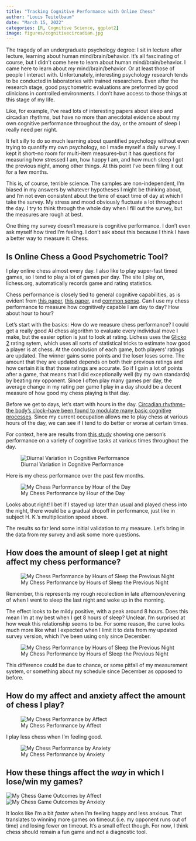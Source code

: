 ```yaml
---
title: "Tracking Cognitive Performance with Online Chess"
author: "Louis Teitelbaum"
date: "March 15, 2022"
categories: [R, Cognitive Science, ggplot2]
image: figures/cognitivecircadian.jpg
---
```


The tragedy of an undergraduate psychology degree: I sit in lecture after lecture, learning about human mind/brain/behavior. It's all fascinating of course, but I didn't come here to learn about human mind/brain/behavior. I came here to learn about *my* mind/brain/behavior. Or at least those of people I interact with. Unfortunately, interesting psychology research tends to be conducted in laboratories with trained researchers. Even after the research stage, good psychometric evaluations are preformed by good clinicians in controlled environments. I don't have access to those things at this stage of my life.

Like, for example, I've read lots of interesting papers about sleep and circadian rhythms, but have no more than anecdotal evidence about my own cognitive performance throughout the day, or the amount of sleep I really need per night.

It felt silly to do so much learning about quantified psychology without even trying to quantify my own psychology, so I made myself a daily survey. I kept it short--no room for multi-item measures--but it has questions for measuring how stressed I am, how happy I am, and how much sleep I got the previous night, among other things. At this point I've been filling it out for a few months.

This is, of course, terrible science. The samples are non-independent, I'm biased in my answers by whatever hypotheses I might be thinking about, and I'm not even consistent about the time of exact time of day at which I take the survey. My stress and mood obviously fluctuate a lot throughout the day. I try to think through the whole day when I fill out the survey, but the measures are rough at best.

One thing my survey doesn't measure is cognitive performance. I don't even ask myself how tired I'm feeling. I don't ask about this because I think I have a better way to measure it: Chess.

## Is Online Chess a Good Psychometric Tool?

I play online chess almost every day. I also like to play super-fast timed games, so I tend to play a lot of games per day. The site I play on, lichess.org, automatically records game and rating statistics.

Chess performance is closely tied to general cognitive capabilities, as is evident from [this paper](https://www.sciencedirect.com/science/article/abs/pii/S0160289616301593), [this paper](https://academic.oup.com/ej/advance-article/doi/10.1093/ej/ueab094/6445994), and [common sense](https://www.reddit.com/r/chess/comments/4tuz19/does_magnus_have_exceptional_intelligence/). Can I use my chess performance to measure how cognitively capable I am day to day? How about hour to hour?

Let's start with the basics: How do we measure chess performance? I could get a really good AI chess algorithm to evaluate every individual move I make, but the easier option is just to look at rating. Lichess uses the [Glicko](http://www.glicko.net/glicko/glicko.pdf) [2](http://www.glicko.net/glicko/glicko2.pdf) rating sytem, which uses all sorts of statistical tricks to estimate how good a player is at chess. At the conclusion of each game, both players' ratings are updated. The winner gains some points and the loser loses some. The amount that they are updated depends on both their previous ratings and how certain it is that those ratings are accurate. So if I gain a lot of points after a game, that means that I did exceptionally well (by my own standards) by beating my opponent. Since I often play many games per day, the average change in my rating per game I play in a day should be a decent measure of how good my chess playing is that day.

Before we get to days, let's start with hours in the day. [Circadian rhythms--the body's clock--have been found to modulate many basic cognitive processes](https://www.dovepress.com/circadian-rhythms-in-cognitive-performance-implications-for-neuropsych-peer-reviewed-fulltext-article-CPT). Since my current occupation allows me to play chess at various hours of the day, we can see if I tend to do better or worse at certain times.

For context, here are results from [this study](https://journals.physiology.org/doi/pdf/10.1152/ajplegacy.1933.104.2.449?casa_token=lL4RF2ntiMcAAAAA:d2tuBiL0ST3Uk4Fkkc_7tB_oEjE-RIJem3lfYAZdoqYr11r2ltIr6WmD6WyPFpX4hXJ72u1GPh0) showing one person's performance on a variety of cognitive tasks at various times throughout the day.

![Diurnal Variation in Cognitive Performance](figures/cognitivecircadian.jpg)

Here is my chess performance over the past few months.

![My Chess Performance by Hour of the Day](figures/chessbyhour.png)

Looks about right! I bet if I stayed up later than usual and played chess into the night, there would be a gradual dropoff in performance, just like in subject H. K.'s multiplication speed above.

The results so far lend some initial validation to my measure. Let's bring in the data from my survey and ask some more questions.

## How does the amount of sleep I get at night affect my chess performance?

![My Chess Performance by Hours of Sleep the Previous Night](figures/chesssleep.png)

Remember, this represents my rough recolection in late afternoon/evening of when I went to sleep the last night and woke up in the morning.

The effect looks to be mildy positive, with a peak around 8 hours. Does this mean I'm at my best when I get 8 hours of sleep? Unclear. I'm surprised at how weak this relationship seems to be. For some reason, the curve looks much more like what I expected when I limit it to data from my updated survey version, which I've been using only since December.

![My Chess Performance by Hours of Sleep the Previous Night](figures/sleepchess.png)

This difference could be due to chance, or some pitfall of my measurement system, or something about my schedule since December as opposed to before.

## How do my affect and anxiety affect the amount of chess I play?

![My Chess Performance by Affect](figures/chesshappiness.png)

I play less chess when I'm feeling good.

![My Chess Performance by Anxiety](figures/chessanxiety.png)

## How these things affect the *way* in which I lose/win my games?

![My Chess Game Outcomes by Affect](figures/chessoutcomehappiness.png) ![My Chess Game Outcomes by Anxiety](figures/chessoutcomeanxiety.png)

It looks like I'm a bit *faster* when I'm feeling happy and less anxious. That translates to winning more games on timeout (i.e. my opponent runs out of time) and losing fewer on timeout. It's a small effect though. For now, I think chess should remain a fun game and not a diagnostic tool.
